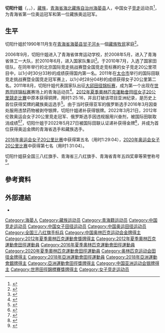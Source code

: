 {{Infobox sportsperson
| name                      = 切陽什姐
| image                     = 
| alt                       = 
| real_name                 = 
| romanizedname             = 
| english_name              = 
| birth_name                = 
| nationality               = {{CHN-1949}}
| national_team             = {{CHN-1949}}
| ethnicity                 = 藏族
| hometown                  = {{CHN-1949}}青海省
| citizenship               = 
| birth_date                = {{Birth date and age|year=1990|month=11|day=11}}
| birth_place               = {{CHN-1949}}[[青海省|青海省]][[海北藏族自治州|海北藏族自治州]][[海晏縣|海晏縣]][[甘子河鄉|甘子河鄉]]
| death_date                = 
| death_place               = 
| resting_place             = 
| resting_place_coordinates = 
| monuments                 = 
| residence                 = {{CHN-1949}}青海省
| education                 = 
| alma_mater                = 
| occupation                = 
| years_active              = 2009 -
| height                    = {{height|m=1.59}}
| weight                    = {{weight|kg=47}}
| spouse                    = 
| country                   = {{CHN-1949}}
| sport                     = 田徑
| event                     = 競走
| collegeteam               = 
| team                      = 
| coach                     = 
| retired                   = 
| coaching                  = 
| worlds                    = 
{{ubl
|'''2011年世界田徑錦標賽'''：20公里競走第4名
|'''2012年IAAF競走杯'''：20公里競走第13名
|'''2012年IAAF競走杯'''：20公里競走Team第3名
|'''2013年世界田徑錦標賽'''：20公里競走第15名
|'''2016年IAAF競走杯'''：20公里競走第2名
|'''2016年IAAF競走杯'''：20公里競走Team第1名
|'''2018年IAAF競走杯'''：20公里競走第2名
|'''2018年IAAF競走杯'''：20公里競走Team第1名
|'''2018年IAAF競走挑戰賽拉科魯尼亞站'''：20公里競走第1名
|'''2019年世界田徑錦標賽'''：20公里競走第2名
}}
| regionals                 = 
{{ubl
|'''2018年亞洲運動會'''：20公里競走第二名
}}
| nationals                 = 
{{ubl
|'''2009年中國全國競走大獎賽女子青年組'''：20公里競走第四名
|'''2010年中國全國競走錦標賽女子成年組'''：20公里競走第一名
|'''2011年世界大學-{生}-運動會田徑選拔賽女子組'''：10公里競走第八名
|'''2013年中國全國運動會女子組'''：20公里競走第四名
|'''2017年中國全國運動會女子組'''：20公里競走第二名
|'''2019年中國全國競走大獎賽黃山站女子成年組'''：20公里競走第一名
}}
| olympics                  = 
{{ubl
|'''2012年夏季奧林匹克運動會'''：[[2012年夏季奧林匹克運動會田徑女子20公里競走比賽|20公里競走]]第一名
|'''2016年夏季奧林匹克運動會'''：[[2016年夏季奧林匹克運動會田徑女子20公里競走比賽|20公里競走]]第五名
|'''2020年夏季奧林匹克運動會'''：[[2020年夏季奧林匹克運動會田徑女子20公里競走比賽|20公里競走]]第七名
}}
| paralympics               = 
| commonwealth              = 
| highestranking            = 
| pb                        = 
{{ubl
|'''5000公尺競走'''：20分42.67秒 （2012年）
|'''5公里競走'''：23分22秒 （2016年）
|'''10公里競走'''：43分01秒 （2015年）
|'''20公里競走'''：1小時25分16秒 （2012年）
}}
| medaltemplates            = 
{{MedalCountry|{{CHN-1949}}}}
{{MedalSport|女子田徑}}
{{MedalCompetition|IAAF競走杯}}
{{MedalBronze|2012年俄羅斯Saransk|20公里競走Team}}
{{MedalSilver|2016年義大利羅馬|20公里競走}}
{{MedalGold|2016年義大利羅馬|20公里競走Team}}
{{MedalSilver|2018年中國江蘇省太倉市|20公里競走}}
{{MedalGold|2018年中國江蘇省太倉市|20公里競走Team}}
{{MedalCompetition|夏季奧林匹克運動會}}
{{MedalGold|2012年英國英格蘭倫敦|20公里競走}}
{{MedalCompetition|IAAF競走挑戰賽拉科魯尼亞站}}
{{MedalGold|2018年西班牙拉科魯尼亞|20公里競走}}
{{MedalCompetition|亞洲運動會}}
{{MedalSilver|2018年印尼雅加達|20公里競走}}
{{MedalCompetition|世界田徑錦標賽}}
{{MedalSilver|2019年卡達多哈|20公里競走}}
| show-medals               = 
| updated                   = 2019年9月29日
}}
'''切阳什姐'''（{{bo|z=ཆོས་དབྱིངས་སྐྱིད།|w=chos dbyings skyid|p=Qoiying Gyi}}，{{zh-p|Qiēyáng Shíjiě}}，{{bd|1990年|11月11日||}}），[[藏族|藏族]]，[[青海省|青海省]][[海北藏族自治州|海北藏族自治州]][[海晏县|海晏县]]人，中国女子[[竞走|竞走]]运动员<ref>{{Cite web |url=http://www.qhhb.gov.cn/html/22/34164.html |title=海北州运动员切阳什姐在国际竞走挑战赛暨全国竞走竞标赛上荣摘桂冠 |access-date=2011-08-31 |archive-url=https://web.archive.org/web/20121016214645/http://www.qhhb.gov.cn/html/22/34164.html |archive-date=2012-10-16 |dead-url=yes }}</ref>，为青海省第一位奥运冠军和第一位藏族奥运冠军。

==生平==
切阳什姐於1990年11月生在[[青海省|青海省]][[海晏县|海晏县]][[甘子河乡|甘子河乡]]一個[[藏族|藏族]][[牧民|牧民]]家庭<ref>{{cite news|title=我国首位藏族奥运选手诞生青海|url=http://roll.sohu.com/20120410/n340142471.shtml|newspaper=工人日报|date=2012-04-10|accessdate=2012-07-11|archive-date=2019-09-15|archive-url=https://web.archive.org/web/20190915043154/http://roll.sohu.com/20120410/n340142471.shtml|dead-url=no}}</ref>。

2006年9月，切阳什姐进入了青海省体育运动学校，於2008年5月，进入了青海省体工一大队，於2010年6月，进入国家队集训<ref>{{cite news|title=切阳什姐：高原上的一匹黑马|url=http://www.qhnews.com/newscenter/system/2012/05/04/010760471.shtml|newspaper=青海新闻网|date=2012-05-04|accessdate=2012-07-11|archive-date=2016-03-04|archive-url=https://web.archive.org/web/20160304141705/http://www.qhnews.com/newscenter/system/2012/05/04/010760471.shtml|dead-url=no}}</ref>。于2010年7月，入选了国家田径队，在同年举行的北京国际竞走挑战赛暨全国竞走竞标赛的女子竞走20公里项目中，以1小时30分33秒的成绩获得国内第一名。2011年在[[太仓市|太仓市]]举行的国际田联竞走挑战赛暨全国竞走冠军赛上，以1小时28分04秒的成绩获得女子20公里第二名。2011年8月，切阳什姐代表国家队出征[[2011年世界田径锦标赛|大邱田径锦标赛]]，成为第一个出现在[[世界田径锦标赛|世界田径锦标赛]]赛场上的青海运动员<ref>{{Cite web |url=http://www.qh.xinhuanet.com/2011-08/31/content_23589415.htm |title=青海选手首次亮相世界田径锦标赛赛场，新华网，2011-08-31 |accessdate=2011-08-31 |archive-date=2015-05-18 |archive-url=https://web.archive.org/web/20150518095301/http://www.qh.xinhuanet.com/2011-08/31/content_23589415.htm |dead-url=no }}</ref>。[[2012年夏季奧林匹克運動會田徑女子20公里競走比賽|2012年夏季奧林匹克運動會田徑女子20公里競走比賽]]中原本获得铜牌，用时1:25:16，并且打破该项目亚洲纪录，是历史上首位获得奖牌的藏族奥运选手<ref>{{Cite web |url=http://2012.sohu.com/20120812/n350430871.shtml |title=女子20公里竞走切阳什姐摘铜 藏族选手首度夺牌，搜狐，2012-08-12 |access-date=2012-08-11 |archive-url=https://web.archive.org/web/20120814051349/http://2012.sohu.com/20120812/n350430871.shtml |archive-date=2012-08-14 |dead-url=yes }}</ref>。由于当时获得亚军的俄罗斯选手2016年3月因查处服用违禁药物被剥夺银牌，切阳什姐递补获得银牌。2022年3月21日，2012年伦敦奥运会女子20公里竞走冠军、俄罗斯选手{{link-en|叶莲娜·拉什马诺娃|Elena Lashmanova}}因违规服用兴奋剂，被国际田联取消成绩<ref>{{cite web |title=伦敦奥运会20公里女子竞走冠军成绩被取消 中国选手递补金牌 |url=https://wap.peopleapp.com/article/6584012/6461494 |website=人民日报 |access-date=2022-03-22 |archive-date=2022-04-11 |archive-url=https://web.archive.org/web/20220411205203/https://wap.peopleapp.com/article/6584012/6461494 }}</ref><ref>{{cite web |title=中国包揽伦敦奥运女子竞走前3 本为第3第4和第6名 |url=https://sports.sina.com.cn/others/athletics/2022-03-22/doc-imcwipih9851840.shtml |website=新浪体育 |access-date=2022-03-22}}</ref>，切阳什姐于2022年5月27日被国际田联认证递补获得金牌<ref>{{cite web |title=世界田联标注切阳什姐奥运金牌 |url=http://www.chinanews.com.cn/ty/2022/05-27/9765430.shtml |website=中国新闻网 |access-date=2022-05-27 |archive-date=2022-05-30 |archive-url=https://web.archive.org/web/20220530101611/http://www.chinanews.com.cn/ty/2022/05-27/9765430.shtml }}</ref>，并成为首位获得奥运金牌的青海省选手和藏族选手。

[[2016年夏季奧林匹克運動會|2016年奥运会]][[2016年夏季奥林匹克运动会田径女子20公里竞走比赛|女子20公里比赛]]中获得第五名（用时1:29:04），[[2020年夏季奥林匹克运动会|2020年奥运会]][[2012年夏季奥林匹克运动会田径女子20公里竞走比赛|女子20公里比赛]]中获得第七名（用时1:31:04）。

切阳什姐获全国三八红旗手、青海省三八红旗手、青海省青年五四奖章等荣誉称号<ref>{{Cite web|title=最美声音唱响巍峨昆仑 最美人物感动大美青海，中国文明在线，2013-12-30|url=http://www.cncnol.com/index.php?go=article-5121.html|access-date=2015-05-10|archive-url=https://web.archive.org/web/20150518074612/http://www.cncnol.com/index.php?go=article-5121.html|archive-date=2015-05-18|dead-url=yes}}</ref>。

== 參考資料 ==
{{Reflist}}

== 外部連結 ==
*{{IAAF name|246455}}

{{奥林匹克运动会田径比赛女子竞走冠军}}

{{DEFAULTSORT:Q}}
[[Category:海晏人|Category:海晏人]]
[[Category:藏族运动员|Category:藏族运动员]]
[[Category:青海籍运动员|Category:青海籍运动员]]
[[Category:中国竞走运动员|Category:中国竞走运动员]]
[[Category:中国女子田径运动员|Category:中国女子田径运动员]]
[[Category:中国奥运田径运动员|Category:中国奥运田径运动员]]
[[Category:全国三八红旗手标兵|Category:全国三八红旗手标兵]]
[[Category:中国奥林匹克运动会金牌得主|Category:中国奥林匹克运动会金牌得主]]
[[Category:2012年夏季奧林匹克運動會獎牌得主|Category:2012年夏季奧林匹克運動會獎牌得主]]
[[Category:2012年夏季奧林匹克運動會田徑運動員|Category:2012年夏季奧林匹克運動會田徑運動員]]
[[Category:2016年夏季奧林匹克運動會田徑運動員|Category:2016年夏季奧林匹克運動會田徑運動員]]
[[Category:2020年夏季奧林匹克運動會田徑運動員|Category:2020年夏季奧林匹克運動會田徑運動員]]
[[Category:奥林匹克运动会田径金牌得主|Category:奥林匹克运动会田径金牌得主]]
[[Category:2018年亞洲運動會田徑運動員|Category:2018年亞洲運動會田徑運動員]]
[[Category:2018年亞洲運動會銀牌得主|Category:2018年亞洲運動會銀牌得主]]
[[Category:亞洲運動會田徑獎牌得主|Category:亞洲運動會田徑獎牌得主]]
[[Category:中国亚洲运动会银牌得主|Category:中国亚洲运动会银牌得主]]
[[Category:世界田徑錦標賽獎牌得主|Category:世界田徑錦標賽獎牌得主]]
[[Category:女子竞走运动员|Category:女子竞走运动员]]